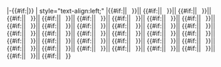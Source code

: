 |-{{#if:{{{bg|}}}|{{fb bg|{{{bg}}}}}}}
| style="text-align:left;" |{{#if:{{{t|}}}|{{Fb_team_{{{t}}}}}|&ensp;
}}|| {{#if:{{{1|}}}|{{Fb rbr t pos Germany11/c|{{{1}}}}}|&ensp;
}}|| {{#if:{{{2|}}}|{{Fb rbr t pos Germany11/c|{{{2}}}}}|&ensp;
}}|| {{#if:{{{3|}}}|{{Fb rbr t pos Germany11/c|{{{3}}}}}|&ensp;
}}|| {{#if:{{{4|}}}|{{Fb rbr t pos Germany11/c|{{{4}}}}}|&ensp;
}}|| {{#if:{{{5|}}}|{{Fb rbr t pos Germany11/c|{{{5}}}}}|&ensp;
}}|| {{#if:{{{6|}}}|{{Fb rbr t pos Germany11/c|{{{6}}}}}|&ensp;
}}|| {{#if:{{{7|}}}|{{Fb rbr t pos Germany11/c|{{{7}}}}}|&ensp;
}}|| {{#if:{{{8|}}}|{{Fb rbr t pos Germany11/c|{{{8}}}}}|&ensp;
}}|| {{#if:{{{9|}}}|{{Fb rbr t pos Germany11/c|{{{9}}}}}|&ensp;
}}|| {{#if:{{{10|}}}|{{Fb rbr t pos Germany11/c|{{{10}}}}}|&ensp;
}}|| {{#if:{{{11|}}}|{{Fb rbr t pos Germany11/c|{{{11}}}}}|&ensp;
}}|| {{#if:{{{12|}}}|{{Fb rbr t pos Germany11/c|{{{12}}}}}|&ensp;
}}|| {{#if:{{{13|}}}|{{Fb rbr t pos Germany11/c|{{{13}}}}}|&ensp;
}}|| {{#if:{{{14|}}}|{{Fb rbr t pos Germany11/c|{{{14}}}}}|&ensp;
}}|| {{#if:{{{15|}}}|{{Fb rbr t pos Germany11/c|{{{15}}}}}|&ensp;
}}|| {{#if:{{{16|}}}|{{Fb rbr t pos Germany11/c|{{{16}}}}}|&ensp;
}}|| {{#if:{{{17|}}}|{{Fb rbr t pos Germany11/c|{{{17}}}}}|&ensp;
}}|| {{#if:{{{18|}}}|{{Fb rbr t pos Germany11/c|{{{18}}}}}|&ensp;
}}|| {{#if:{{{19|}}}|{{Fb rbr t pos Germany11/c|{{{19}}}}}|&ensp;
}}|| {{#if:{{{20|}}}|{{Fb rbr t pos Germany11/c|{{{20}}}}}|&ensp;
}}|| {{#if:{{{21|}}}|{{Fb rbr t pos Germany11/c|{{{21}}}}}|&ensp;
}}|| {{#if:{{{22|}}}|{{Fb rbr t pos Germany11/c|{{{22}}}}}|&ensp;
}}|| {{#if:{{{23|}}}|{{Fb rbr t pos Germany11/c|{{{23}}}}}|&ensp;
}}|| {{#if:{{{24|}}}|{{Fb rbr t pos Germany11/c|{{{24}}}}}|&ensp;
}}|| {{#if:{{{25|}}}|{{Fb rbr t pos Germany11/c|{{{25}}}}}|&ensp;
}}|| {{#if:{{{26|}}}|{{Fb rbr t pos Germany11/c|{{{26}}}}}|&ensp;
}}|| {{#if:{{{27|}}}|{{Fb rbr t pos Germany11/c|{{{27}}}}}|&ensp;
}}|| {{#if:{{{28|}}}|{{Fb rbr t pos Germany11/c|{{{28}}}}}|&ensp;
}}|| {{#if:{{{29|}}}|{{Fb rbr t pos Germany11/c|{{{29}}}}}|&ensp;
}}|| {{#if:{{{30|}}}|{{Fb rbr t pos Germany11/c|{{{30}}}}}|&ensp;
}}|| {{#if:{{{31|}}}|{{Fb rbr t pos Germany11/c|{{{31}}}}}|&ensp;
}}|| {{#if:{{{32|}}}|{{Fb rbr t pos Germany11/c|{{{32}}}}}|&ensp;
}}|| {{#if:{{{33|}}}|{{Fb rbr t pos Germany11/c|{{{33}}}}}|&ensp;
}}|| {{#if:{{{34|}}}|{{Fb rbr t pos Germany11/c|{{{34}}}}}|&ensp;
}}<noinclude>
{{documentation}}
</noinclude>